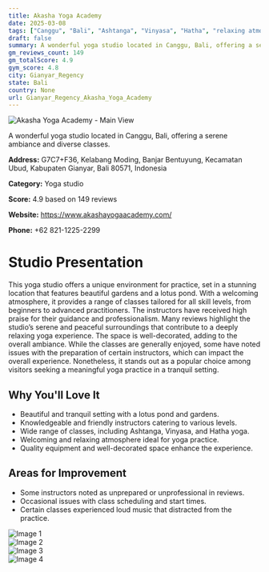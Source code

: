 ```yaml
---
title: Akasha Yoga Academy
date: 2025-03-08
tags: ["Canggu", "Bali", "Ashtanga", "Vinyasa", "Hatha", "relaxing atmosphere", "beautiful setting", "Gianyar Regency"]  
draft: false
summary: A wonderful yoga studio located in Canggu, Bali, offering a serene ambiance and diverse classes.
gm_reviews_count: 149
gm_totalScore: 4.9
gym_score: 4.8
city: Gianyar_Regency
state: Bali
country: None
url: Gianyar_Regency_Akasha_Yoga_Academy
---
```


<div className="aspect-[16/9] relative my-8">
  <img 
    src="https://lh5.googleusercontent.com/p/AF1QipNdDuZoQ74Y3pezlW-pp6Ushp7Ap0EaYXPqnlqe=w1920-h1080-k-no"
    alt="Akasha Yoga Academy - Main View"
    className="object-cover absolute inset-0 w-full h-full rounded-lg"
  />
</div>

A wonderful yoga studio located in Canggu, Bali, offering a serene ambiance and diverse classes.

**Address:** G7C7+F36, Kelabang Moding, Banjar Bentuyung, Kecamatan Ubud, Kabupaten Gianyar, Bali 80571, Indonesia

**Category:** Yoga studio

**Score:** 4.9 based on 149 reviews

**Website:** https://www.akashayogaacademy.com/

**Phone:** +62 821-1225-2299

# Studio Presentation

This yoga studio offers a unique environment for practice, set in a stunning location that features beautiful gardens and a lotus pond. With a welcoming atmosphere, it provides a range of classes tailored for all skill levels, from beginners to advanced practitioners. The instructors have received high praise for their guidance and professionalism. Many reviews highlight the studio’s serene and peaceful surroundings that contribute to a deeply relaxing yoga experience. The space is well-decorated, adding to the overall ambiance. While the classes are generally enjoyed, some have noted issues with the preparation of certain instructors, which can impact the overall experience. Nonetheless, it stands out as a popular choice among visitors seeking a meaningful yoga practice in a tranquil setting.

## Why You'll Love It

- Beautiful and tranquil setting with a lotus pond and gardens.
- Knowledgeable and friendly instructors catering to various levels.
- Wide range of classes, including Ashtanga, Vinyasa, and Hatha yoga.
- Welcoming and relaxing atmosphere ideal for yoga practice.
- Quality equipment and well-decorated space enhance the experience.

## Areas for Improvement

- Some instructors noted as unprepared or unprofessional in reviews.
- Occasional issues with class scheduling and start times.
- Certain classes experienced loud music that distracted from the practice.

<div className="grid grid-cols-1 xl:grid-cols-2 gap-4 my-8">
<div className="aspect-[4/3] relative"><img src="https://lh5.googleusercontent.com/p/AF1QipORqgMu2wiCZgHAzNFcFsw9O1wo1-Kak-709Vem=w1920-h1080-k-no" alt="Image 1" className="object-cover absolute inset-0 w-full h-full rounded-lg" /></div>
<div className="aspect-[4/3] relative"><img src="https://lh5.googleusercontent.com/p/AF1QipP3P6uIucqNCIDg7LUsohHN13OEf7bGHpmD0YVI=w1920-h1080-k-no" alt="Image 2" className="object-cover absolute inset-0 w-full h-full rounded-lg" /></div>
<div className="aspect-[4/3] relative"><img src="https://lh5.googleusercontent.com/p/AF1QipOEnQglNnMMsDCNoNimk-uWj3bdru0m9xxGfcFk=w1920-h1080-k-no" alt="Image 3" className="object-cover absolute inset-0 w-full h-full rounded-lg" /></div>
<div className="aspect-[4/3] relative"><img src="https://lh5.googleusercontent.com/p/AF1QipO8TtMT8NY8rGoqP0pherpPJOZ4vAjhuYhdu5eN=w1920-h1080-k-no" alt="Image 4" className="object-cover absolute inset-0 w-full h-full rounded-lg" /></div>
</div>